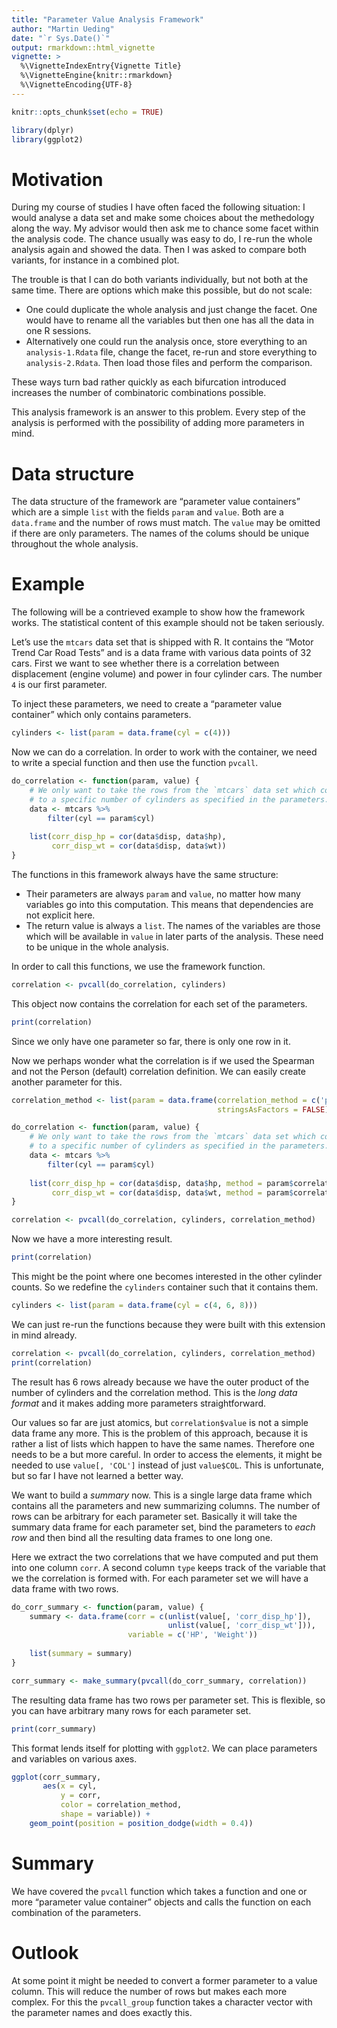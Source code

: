 ```yaml
---
title: "Parameter Value Analysis Framework"
author: "Martin Ueding"
date: "`r Sys.Date()`"
output: rmarkdown::html_vignette
vignette: >
  %\VignetteIndexEntry{Vignette Title}
  %\VignetteEngine{knitr::rmarkdown}
  %\VignetteEncoding{UTF-8}
---
```


```r
knitr::opts_chunk$set(echo = TRUE)

library(dplyr)
library(ggplot2)
```

# Motivation

During my course of studies I have often faced the following situation: I would analyse a data set and make some choices about the methedology along the way. My advisor would then ask me to chance some facet within the analysis code. The chance usually was easy to do, I re-run the whole analysis again and showed the data. Then I was asked to compare both variants, for instance in a combined plot.

The trouble is that I can do both variants individually, but not both at the same time. There are options which make this possible, but do not scale:

- One could duplicate the whole analysis and just change the facet. One would have to rename all the variables but then one has all the data in one R sessions.
- Alternatively one could run the analysis once, store everything to an `analysis-1.Rdata` file, change the facet, re-run and store everything to `analysis-2.Rdata`. Then load those files and perform the comparison.

These ways turn bad rather quickly as each bifurcation introduced increases the number of combinatoric combinations possible.

This analysis framework is an answer to this problem. Every step of the analysis is performed with the possibility of adding more parameters in mind.

# Data structure

The data structure of the framework are “parameter value containers” which are a simple `list` with the fields `param` and `value`. Both are a `data.frame` and the number of rows must match. The `value` may be omitted if there are only parameters. The names of the colums should be unique throughout the whole analysis.

# Example

The following will be a contrieved example to show how the framework works. The statistical content of this example should not be taken seriously.

Let's use the `mtcars` data set that is shipped with R. It contains the “Motor Trend Car Road Tests” and is a data frame with various data points of 32 cars. First we want to see whether there is a correlation between displacement (engine volume) and power in four cylinder cars. The number `4` is our first parameter.

To inject these parameters, we need to create a “parameter value container” which only contains parameters.

```r
cylinders <- list(param = data.frame(cyl = c(4)))
```

Now we can do a correlation. In order to work with the container, we need to write a special function and then use the function `pvcall`.

```r
do_correlation <- function(param, value) {
    # We only want to take the rows from the `mtcars` data set which correspond
    # to a specific number of cylinders as specified in the parameters.
    data <- mtcars %>%
        filter(cyl == param$cyl)
    
    list(corr_disp_hp = cor(data$disp, data$hp),
         corr_disp_wt = cor(data$disp, data$wt))
}
```

The functions in this framework always have the same structure:

- Their parameters are always `param` and `value`, no matter how many variables go into this computation. This means that dependencies are not explicit here.
- The return value is always a `list`. The names of the variables are those which will be available in `value` in later parts of the analysis. These need to be unique in the whole analysis.

In order to call this functions, we use the framework function.

```r
correlation <- pvcall(do_correlation, cylinders)
```

This object now contains the correlation for each set of the parameters.

```r
print(correlation)
```

Since we only have one parameter so far, there is only one row in it.

Now we perhaps wonder what the correlation is if we used the Spearman and not the Person (default) correlation definition. We can easily create another parameter for this.

```r
correlation_method <- list(param = data.frame(correlation_method = c('pearson', 'spearman'),
                                              stringsAsFactors = FALSE))
```


```r
do_correlation <- function(param, value) {
    # We only want to take the rows from the `mtcars` data set which correspond
    # to a specific number of cylinders as specified in the parameters.
    data <- mtcars %>%
        filter(cyl == param$cyl)
    
    list(corr_disp_hp = cor(data$disp, data$hp, method = param$correlation_method),
         corr_disp_wt = cor(data$disp, data$wt, method = param$correlation_method))
}

correlation <- pvcall(do_correlation, cylinders, correlation_method)
```

Now we have a more interesting result.

```r
print(correlation)
```

This might be the point where one becomes interested in the other cylinder counts. So we redefine the `cylinders` container such that it contains them.

```r
cylinders <- list(param = data.frame(cyl = c(4, 6, 8)))
```

We can just re-run the functions because they were built with this extension in mind already.

```r
correlation <- pvcall(do_correlation, cylinders, correlation_method)
print(correlation)
```

The result has 6 rows already because we have the outer product of the number of cylinders and the correlation method. This is the *long data format* and it makes adding more parameters straightforward.

Our values so far are just atomics, but `correlation$value` is not a simple data frame any more. This is the problem of this approach, because it is rather a list of lists which happen to have the same names. Therefore one needs to be a but more careful. In order to access the elements, it might be needed to use `value[, 'COL']` instead of just `value$COL`. This is unfortunate, but so far I have not learned a better way.

We want to build a *summary* now. This is a single large data frame which contains all the parameters and new summarizing columns. The number of rows can be arbitrary for each parameter set. Basically it will take the summary data frame for each parameter set, bind the parameters to *each row* and then bind all the resulting data frames to one long one.

Here we extract the two correlations that we have computed and put them into one column `corr`. A second column `type` keeps track of the variable that we the correlation is formed with. For each parameter set we will have a data frame with two rows.

```r
do_corr_summary <- function(param, value) {
    summary <- data.frame(corr = c(unlist(value[, 'corr_disp_hp']),
                                   unlist(value[, 'corr_disp_wt'])),
                          variable = c('HP', 'Weight'))
                          
    list(summary = summary)
}

corr_summary <- make_summary(pvcall(do_corr_summary, correlation))
```

The resulting data frame has two rows per parameter set. This is flexible, so you can have arbitrary many rows for each parameter set.

```r
print(corr_summary)
```

This format lends itself for plotting with `ggplot2`. We can place parameters and variables on various axes.

```r
ggplot(corr_summary,
       aes(x = cyl,
           y = corr,
           color = correlation_method,
           shape = variable)) +
    geom_point(position = position_dodge(width = 0.4))
```

# Summary

We have covered the `pvcall` function which takes a function and one or more “parameter value container” objects and calls the function on each combination of the parameters.

# Outlook

At some point it might be needed to convert a former parameter to a value column. This will reduce the number of rows but makes each more complex. For this the `pvcall_group` function takes a character vector with the parameter names and does exactly this.
